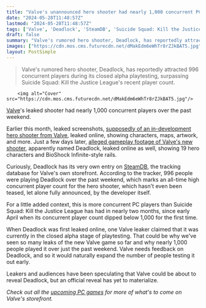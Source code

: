 ```yaml
---
title: "Valve's unannounced hero shooter had nearly 1,000 concurrent PC players over the past 24 hours - but the developer is staying silent"
date: "2024-05-28T11:48:57Z"
lastmod: "2024-05-28T11:48:57Z"
tags: ['Valve', 'Deadlock', 'SteamDB', 'Suicide Squad: Kill the Justice League', 'Hero Shooter']
draft: false
summary: "Valve's rumored hero shooter, Deadlock, has reportedly attracted 996 concurrent players during its closed alpha playtesting, surpassing Suicide Squad: Kill the Justice League's recent player count."
images: ["https://cdn.mos.cms.futurecdn.net/dMakEdm6eWhTr8rZJkBAT5.jpg"]
layout: PostSimple
---
```

> Valve's rumored hero shooter, Deadlock, has reportedly attracted 996 concurrent players during its closed alpha playtesting, surpassing Suicide Squad: Kill the Justice League's recent player count.


        <img alt="Cover" src="https://cdn.mos.cms.futurecdn.net/dMakEdm6eWhTr8rZJkBAT5.jpg"/>
        
[Valve](https://www.gamesradar.com/tag/valve/)'s leaked shooter had nearly 1,000 concurrent players over the past weekend.

Earlier this month, leaked screenshots, [supposedly of an in-development hero shooter from Valve](https://www.gamesradar.com/games/valve-sleuths-believe-mystery-game-trademarked-2-years-ago-is-overwatch-meets-team-fortress-2-and-theyre-still-trying-to-manifest-a-reveal/), leaked online, showing characters, maps, artwork, and more. Just a few days later, [alleged gameplay footage of Valve's new shooter](https://www.gamesradar.com/games/third-person-shooter/valves-rumored-overwatch-rival-has-19-playable-heroes-bioshock-infinite-esque-rails-and-dota-style-lanes-in-allegedly-leaked-footage/), apparently named Deadlock, leaked online as well, showing 19 hero characters and BioShock Infinite-style rails.

Curiously, Deadlock has its very own entry on [SteamDB](https://steamdb.info/app/1422450/charts/), the tracking database for Valve's own storefront. According to the tracker, 996 people were playing Deadlock over the past weekend, which marks an all-time high concurrent player count for the hero shooter, which hasn't even been teased, let alone fully announced, by the developer itself.

For a little added context, this is more concurrent PC players than Suicide Squad: Kill the Justice League has had in nearly two months, since early April when its concurrent player count dipped below 1,000 for the first time. 

When Deadlock was first leaked online, one Valve leaker claimed that it was currently in the closed alpha stage of playtesting. That could be why we've seen so many leaks of the new Valve game so far and why nearly 1,000 people played it over just the past weekend. Valve needs feedback on Deadlock, and so it would naturally expand the number of people testing it out early.

Leakers and audiences have been speculating that Valve could be about to reveal Deadlock, but an official reveal has yet to materialize. 

*Check out all the *[<em>upcoming PC games</em>](https://www.gamesradar.com/new-pc-games/)* for more of what's to come on Valve's storefront.*
        